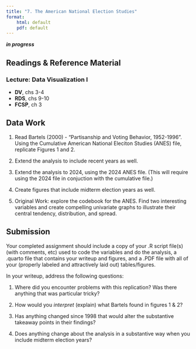 ```yaml
---
title: "7. The American National Election Studies"
format: 
    html: default
    pdf: default
---
```


***in progress***

## Readings & Reference Material
### Lecture: Data Visualization I
- **DV**, chs 3-4
- **RDS**, chs 9-10
- **FCSP**, ch 3

## Data Work
1. Read Bartels (2000) - “Partisanship and Voting Behavior, 1952-1996”. Using the Cumulative American National Eleciton Studies (ANES) file, replicate Figures 1 and 2.

2. Extend the analysis to include recent years as well.

3. Extend the analysis to 2024, using the 2024 ANES file.  (This will require using the 2024 file in conjuction with the cumulative file.)

3. Create figures that include midterm election years as well.

2. Original Work: explore the codebook for the ANES.  Find two interesting variables and create compelling univariate graphs to illustrate their central tendency, distribution, and spread.

## Submission 

Your completed assignment should include a copy of your .R script file(s) (with comments, etc) used to code the variables and do the analysis, a .quarto file that contains your writeup and figures, and a .PDF file with all of your (properly labeled and attractively laid out) tables/figures.

In your writeup, address the following questions:

1. Where did you encounter problems with this replication?  Was there anything that was particular tricky?

2. How would you *interpret* (explain) what Bartels found in figures 1 & 2?  

3. Has anything changed since 1998 that would alter the substantive takeaway points in their findings?

4. Does anything change about the analysis in a substantive way when you include midterm election years?